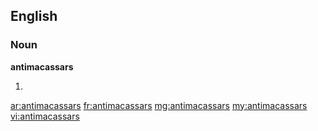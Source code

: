 ==English==

===Noun===
'''antimacassars'''

# {{plural of|antimacassar}}

[[ar:antimacassars]]
[[fr:antimacassars]]
[[mg:antimacassars]]
[[my:antimacassars]]
[[vi:antimacassars]]